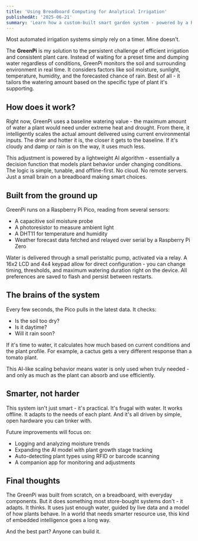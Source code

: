```yaml
---
title: 'Using Breadboard Computing for Analytical Irrigation'
publishedAt: '2025-06-21'
summary: 'Learn how a custom-built smart garden system - powered by a Raspberry Pi Pico, sensors, and MicroPython - automates plant care and improves water efficiency with adaptive, AI-informed logic.'
---
```


Most automated irrigation systems simply rely on a timer. Mine doesn't.

The **GreenPi** is my solution to the persistent challenge of efficient irrigation and consistent plant care. Instead of waiting for a preset time and dumping water regardless of conditions, GreenPi monitors the soil and surrounding environment in real time. It considers factors like soil moisture, sunlight, temperature, humidity, and the forecasted chance of rain. Best of all - it tailors the watering amount based on the specific type of plant it's supporting.

## How does it work?

Right now, GreenPi uses a baseline watering value - the maximum amount of water a plant would need under extreme heat and drought. From there, it intelligently scales the actual amount delivered using current environmental inputs. The drier and hotter it is, the closer it gets to the baseline. If it's cloudy and damp or rain is on the way, it uses much less.

This adjustment is powered by a lightweight AI algorithm - essentially a decision function that models plant behavior under changing conditions. The logic is simple, tunable, and offline-first. No cloud. No remote servers. Just a small brain on a breadboard making smart choices.

## Built from the ground up

GreenPi runs on a Raspberry Pi Pico, reading from several sensors:

- A capacitive soil moisture probe
- A photoresistor to measure ambient light
- A DHT11 for temperature and humidity
- Weather forecast data fetched and relayed over serial by a Raspberry Pi Zero

Water is delivered through a small peristaltic pump, activated via a relay. A 16x2 LCD and 4x4 keypad allow for direct configuration - you can change timing, thresholds, and maximum watering duration right on the device. All preferences are saved to flash and persist between restarts.

## The brains of the system

Every few seconds, the Pico pulls in the latest data. It checks:

- Is the soil too dry?
- Is it daytime?
- Will it rain soon?

If it's time to water, it calculates how much based on current conditions and the plant profile. For example, a cactus gets a very different response than a tomato plant.

This AI-like scaling behavior means water is only used when truly needed - and only as much as the plant can absorb and use efficiently.

## Smarter, not harder

This system isn't just smart - it's practical. It's frugal with water. It works offline. It adapts to the needs of each plant. And it's all driven by simple, open hardware you can tinker with.

Future improvements will focus on:

- Logging and analyzing moisture trends
- Expanding the AI model with plant growth stage tracking
- Auto-detecting plant types using RFID or barcode scanning
- A companion app for monitoring and adjustments

## Final thoughts

The GreenPi was built from scratch, on a breadboard, with everyday components. But it does something most store-bought systems don't - it adapts. It thinks. It uses just enough water, guided by live data and a model of how plants behave. In a world that needs smarter resource use, this kind of embedded intelligence goes a long way.

And the best part? Anyone can build it.
